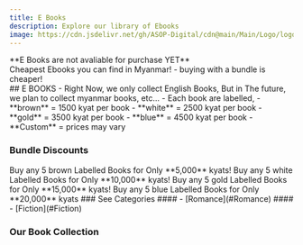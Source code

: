 ```yaml
---
title: E Books
description: Explore our library of Ebooks
image: https://cdn.jsdelivr.net/gh/ASOP-Digital/cdn@main/Main/Logo/logo.png
---
```


<Aside type="danger" title="Not avaliable yet"> **E Books are not avaliable for purchase YET**</Aside>


<Aside type='tip'> 
   Cheapest Ebooks you can find in Myanmar!
    - buying with a bundle is cheaper!
 </Aside>
## E BOOKS
- Right Now, we only collect English Books, But in The future, we plan to collect myanmar books, etc...
- Each book are labelled, 
    - **brown** = 1500 kyat per book
    - **white** = 2500 kyat per book
    - **gold** = 3500 kyat per book 
    - **blue** = 4500 kyat per book
    - **Custom** = prices may vary

### Bundle Discounts
<CardGrid stagger>
<Card title="Brown Bundle" icon="seti:favicon">
    Buy any 5 brown Labelled Books for Only **5,000** kyats!
</Card>

<Card title="White Bundle" icon="open-book">
    Buy any 5 white Labelled Books for Only **10,000** kyats!
</Card>

<Card title="Gold Bundle" icon="document">
    Buy any 5 gold Labelled Books for Only **15,000** kyats!
</Card>

<Card title="Blue Bundle" icon="heart">
    Buy any 5 blue Labelled Books for Only **20,000** kyats
</Card>

</CardGrid>
### See Categories 
#### - [Romance](#Romance)
#### - [Fiction](#Fiction)

### Our Book Collection 

<CardGrid>
    <Card>
    </Card>
</CardGrid>





